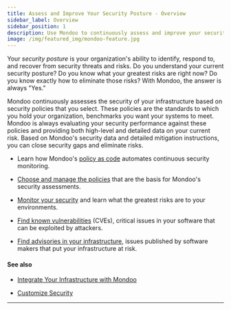 ```yaml
---
title: Assess and Improve Your Security Posture - Overview
sidebar_label: Overview
sidebar_position: 1
description: Use Mondoo to continuously assess and improve your security posture.
image: /img/featured_img/mondoo-feature.jpg
---
```


Your _security posture_ is your organization's ability to identify, respond to, and recover from security threats and risks. Do you understand your current security posture? Do you know what your greatest risks are right now? Do you know exactly how to eliminate those risks? With Mondoo, the answer is always "Yes."

Mondoo continuously assesses the security of your infrastructure based on security policies that you select. These policies are the standards to which you hold your organization, benchmarks you want your systems to meet. Mondoo is always evaluating your security performance against these policies and providing both high-level and detailed data on your current risk. Based on Mondoo's security data and detailed mitigation instructions, you can close security gaps and eliminate risks.

- Learn how Mondoo's [policy as code](/platform/security/posture/pac) automates continuous security monitoring.

- [Choose and manage the policies](/platform/security/posture/policies) that are the basis for Mondoo's security assessments.

- [Monitor your security](/platform/security/posture/monitor) and learn what the greatest risks are to your environments.

- [Find known vulnerabilities](/platform/security/posture/vulnerabilities/) (CVEs), critical issues in your software that can be exploited by attackers.

- [Find advisories in your infrastructure](/platform/security/posture/advisories), issues published by software makers that put your infrastructure at risk.

#### See also

- [Integrate Your Infrastructure with Mondoo](/platform/infra/overview/)

- [Customize Security](/platform/security/customize/overview/)

---
